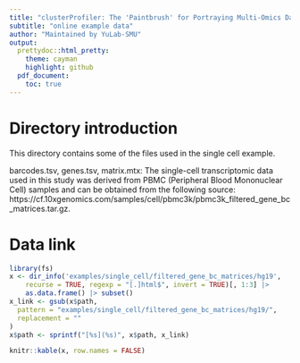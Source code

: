 ```yaml
---
title: "clusterProfiler: The 'Paintbrush' for Portraying Multi-Omics Data"
subtitle: "online example data"
author: "Maintained by YuLab-SMU"
output:
  prettydoc::html_pretty:
    theme: cayman
    highlight: github
  pdf_document:
    toc: true
---
```

# Directory introduction
This directory contains some of the files used in the single cell example.

barcodes.tsv, genes.tsv, matrix.mtx: The single-cell transcriptomic data used in this study was derived from PBMC (Peripheral Blood Mononuclear Cell) samples and can be obtained from the following source: https://cf.10xgenomics.com/samples/cell/pbmc3k/pbmc3k_filtered_gene_bc_matrices.tar.gz.

# Data link
```r
library(fs)
x <- dir_info('examples/single_cell/filtered_gene_bc_matrices/hg19',
    recurse = TRUE, regexp = "[.]html$", invert = TRUE)[, 1:3] |>
    as.data.frame() |> subset()
x_link <- gsub(x$path,
  pattern = "examples/single_cell/filtered_gene_bc_matrices/hg19/",
  replacement = ""
)
x$path <- sprintf("[%s](%s)", x$path, x_link)

knitr::kable(x, row.names = FALSE)
```